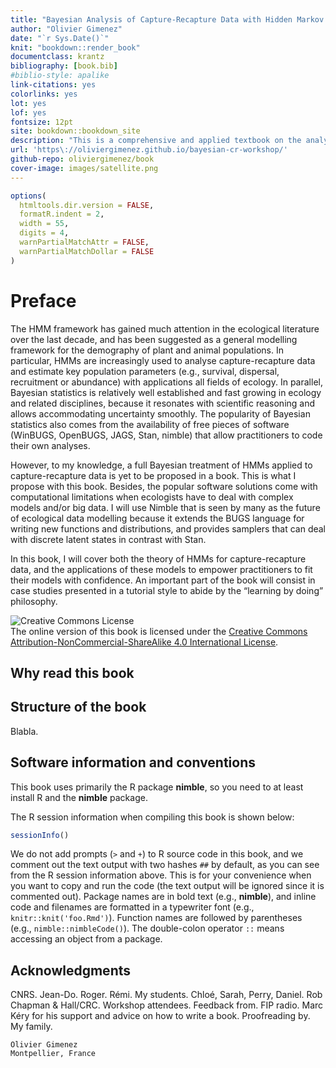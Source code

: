```yaml
--- 
title: "Bayesian Analysis of Capture-Recapture Data with Hidden Markov Models – Theory and Case Studies in R"
author: "Olivier Gimenez"
date: "`r Sys.Date()`"
knit: "bookdown::render_book"
documentclass: krantz
bibliography: [book.bib]
#biblio-style: apalike
link-citations: yes
colorlinks: yes
lot: yes
lof: yes
fontsize: 12pt
site: bookdown::bookdown_site
description: "This is a comprehensive and applied textbook on the analysis of capture-recapture data with hidden Markov models (HMM) implemented in the Bayesian framework with R."
url: 'https\://oliviergimenez.github.io/bayesian-cr-workshop/'
github-repo: oliviergimenez/book
cover-image: images/satellite.png
---
```


```r
options(
  htmltools.dir.version = FALSE, 
  formatR.indent = 2,
  width = 55, 
  digits = 4, 
  warnPartialMatchAttr = FALSE, 
  warnPartialMatchDollar = FALSE
)
```

# Preface {-}

<!-- ```{r fig.align='center', echo=FALSE, include=identical(knitr:::pandoc_to(), 'html'), fig.link='https://www.crcpress.com/product/isbn/9781138700109'} -->
<!-- knitr::include_graphics('images/cover.jpg', dpi = NA) -->
<!-- ``` -->

The HMM framework has gained much attention in the ecological literature over the last decade, and has been suggested as a general modelling framework for the demography of plant and animal populations. In particular, HMMs are increasingly used to analyse capture-recapture data and estimate key population parameters (e.g., survival, dispersal, recruitment or abundance) with applications all fields of ecology. In parallel, Bayesian statistics is relatively well established and fast growing in ecology and related disciplines, because it resonates with scientific reasoning and allows accommodating uncertainty smoothly. The popularity of Bayesian statistics also comes from the availability of free pieces of software (WinBUGS, OpenBUGS, JAGS, Stan, nimble) that allow practitioners to code their own analyses.

However, to my knowledge, a full Bayesian treatment of HMMs applied to capture-recapture data is yet to be proposed in a book. This is what I propose with this book. Besides, the popular software solutions come with computational limitations when ecologists have to deal with complex models and/or big data. I will use Nimble that is seen by many as the future of ecological data modelling because it extends the BUGS language for writing new functions and distributions, and provides samplers that can deal with discrete latent states in contrast with Stan. 

In this book, I will cover both the theory of HMMs for capture-recapture data, and the applications of these models to empower practitioners to fit their models with confidence. An important part of the book will consist in case studies presented in a tutorial style to abide by the “learning by doing” philosophy.


![Creative Commons License](images/by-nc-sa.png)  
The online version of this book is licensed under the [Creative Commons Attribution-NonCommercial-ShareAlike 4.0 International License](http://creativecommons.org/licenses/by-nc-sa/4.0/). <!-- You can purchase a hardcopy from [Chapman & Hall](https://www.crcpress.com/product/isbn/9781138700109) or Amazon. -->

## Why read this book {-}


## Structure of the book {-}

Blabla. 

<!-- Chapters \@ref(introduction) and \@ref(components) introduce the basic usage and syntax, which should be sufficient to get most readers started in writing a book. Chapters \@ref(output-formats) and \@ref(customization) are for those who want to fine-tune the appearance of their books. They may look very technical if you are not familiar with HTML/CSS and LaTeX. You do not need to read these two chapters very carefully for the first time. You can learn what can be possibly changed, and come back later to know how. For Chapter \@ref(editing), the technical details are not important unless you do not use the RStudio IDE (Section \@ref(rstudio-ide)). Similarly, you may feel overwhelmed by the commands presented in Chapter \@ref(publishing) to publish your book, but again, we have tried to make it easy to publish your book online via the RStudio IDE. The custom commands and functions are only for those who choose not to use RStudio's service or want to understand the technical details. -->

## Software information and conventions {-}

This book uses primarily the R package **nimble**, so you need to at least install R and the **nimble** package. 

The R session information when compiling this book is shown below:

```r
sessionInfo()
```

We do not add prompts (`>` and `+`) to R source code in this book, and we comment out the text output with two hashes `##` by default, as you can see from the R session information above. This is for your convenience when you want to copy and run the code (the text output will be ignored since it is commented out). Package names are in bold text (e.g., **nimble**), and inline code and filenames are formatted in a typewriter font (e.g., `knitr::knit('foo.Rmd')`). Function names are followed by parentheses (e.g., `nimble::nimbleCode()`). The double-colon operator `::` means accessing an object from a package. 

## Acknowledgments {-}

CNRS. Jean-Do. Roger. Rémi. My students. Chloé, Sarah, Perry, Daniel. Rob Chapman & Hall/CRC. Workshop attendees. Feedback from. FIP radio. Marc Kéry for his support and advice on how to write a book. Proofreading by. My family. 

```block2
Olivier Gimenez
Montpellier, France
```

